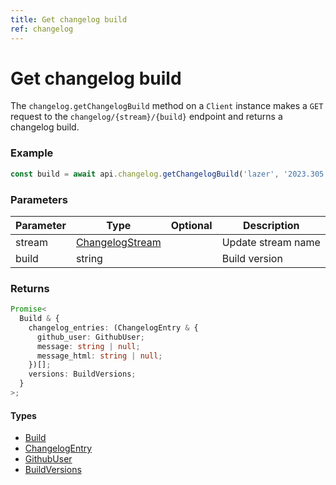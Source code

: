 ```yaml
---
title: Get changelog build
ref: changelog
---
```


# Get changelog build

The `changelog.getChangelogBuild` method on a `Client` instance makes a `GET` request to the `changelog/{stream}/{build}` endpoint and returns a changelog build.

### Example

```ts
const build = await api.changelog.getChangelogBuild('lazer', '2023.305.0');
```

### Parameters

| Parameter | Type                                            | Optional | Description        |
| --------- | ----------------------------------------------- | -------- | ------------------ |
| stream    | [ChangelogStream](/references/changelog-stream) |          | Update stream name |
| build     | string                                          |          | Build version      |

### Returns

```ts
Promise<
  Build & {
    changelog_entries: (ChangelogEntry & {
      github_user: GithubUser;
      message: string | null;
      message_html: string | null;
    })[];
    versions: BuildVersions;
  }
>;
```

#### Types

- [Build](/references/build)
- [ChangelogEntry](/references/changelog-entry)
- [GithubUser](/references/github-user)
- [BuildVersions](/references/build-versions)
